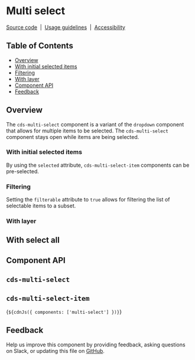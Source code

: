 
<Meta of={MultiSelectStories} />

# Multi select

[Source code](https://github.com/carbon-design-system/carbon/tree/main/packages/web-components/src/components/multi-select)
&nbsp;|&nbsp;
[Usage guidelines](https://www.carbondesignsystem.com/components/dropdown/usage#multiselect)
&nbsp;|&nbsp;
[Accessibility](https://www.carbondesignsystem.com/components/dropdown/accessibility)

## Table of Contents

- [Overview](#overview)
- [With initial selected items](#with-initial-selected-items)
- [Filtering](#filtering)
- [With layer](#with-layer)
- [Component API](#component-api)
- [Feedback](#feedback)

## Overview

The `cds-multi-select` component is a variant of the `dropdown` component that
allows for multiple items to be selected. The `cds-multi-select` component stays
open while items are being selected.

<Canvas of={MultiSelectStories.Default} />

### With initial selected items

By using the `selected` attribute, `cds-multi-select-item` components can be
pre-selected.

<Canvas of={MultiSelectStories.WithInitialSelectedItems} />

### Filtering

Setting the `filterable` attribute to `true` allows for filtering the list of
selectable items to a subset.

<Canvas of={MultiSelectStories.Filterable} />

### With layer

<Canvas of={MultiSelectStories.WithLayer} />

## With select all

<Canvas of={MultiSelectStories.SelectAll} />

## Component API

## `cds-multi-select`

<ArgTypes of="cds-multi-select" />

## `cds-multi-select-item`

<ArgTypes of="cds-multi-select-item" />

<Markdown>{`${cdnJs({ components: ['multi-select'] })}`}</Markdown>

## Feedback

Help us improve this component by providing feedback, asking questions on Slack,
or updating this file on
[GitHub](https://github.com/carbon-design-system/carbon/blob/main/packages/web-components/src/components/multi-select/multi-select.mdx).
